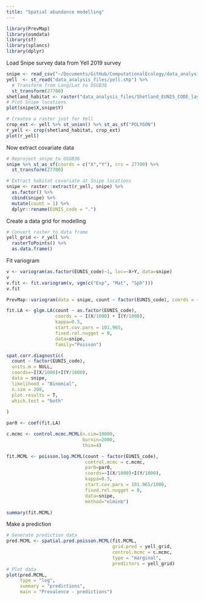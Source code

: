 ```yaml
---
title: "Spatial abundance modelling"
---
```


```r
library(PrevMap)
library(osmdata)
library(sf)
library(splancs)
library(dplyr)
```
Load Snipe survey data from Yell 2019 survey

```r
snipe <- read_csv("~/Documents/GitHub/ComputationalEcology/data_analysis_files/snipe.csv")
yell  <- st_read("data_analysis_files/yell.shp") %>%
  # Transform from Long/Lat to OSGB36
  st_transform(27700)
shetland_habitat <- raster("data_analysis_files/Shetland_EUNIS_CODE_layer.tif")
# Plot Snipe locations
plot(snipe$X,snipe$Y)

```

```r
# Createa a raster just for Yell
crop_ext <- yell %>% st_union() %>% st_as_sf("POLYGON")
r_yell <- crop(shetland_habitat, crop_ext)
plot(r_yell)

```

Now extract covariate data

```r
# Reproject snipe to OSGB36
snipe %>% st_as_sf(coords = c("X","Y"), crs = 27700) %>%
  st_transform(27700)

# Extract habitat covariate at Snipe locations
snipe <- raster::extract(r_yell, snipe) %>%
  as.factor() %>%
  cbind(snipe) %>%
  mutate(count = 1) %>%
  dplyr::rename(EUNIS_code = ".")
```

Create a data grid for modelling
```r
# Convert raster to data frame
yell_grid <- r_yell %>%
  rasterToPoints() %>%
  as.data.frame() 
```

Fit variogram

```r
v <- variogram(as.factor(EUNIS_code)~1, loc=~X+Y, data=snipe)
v
v.fit <- fit.variogram(v, vgm(c("Exp", "Mat", "Sph")))
v.fit

PrevMap::variogram(data = snipe, count ~ factor(EUNIS_code), coords = ~ I(X/1000) + I(Y/1000)) -> var

```

```r
fit.LA <- glgm.LA(count ~ as.factor(EUNIS_code),
                  coords = ~ I(X/1000) + I(Y/1000),
                  kappa=0.5,
                  start.cov.pars = 101.965,
                  fixed.rel.nugget = 0,
                  data=snipe,
                  family="Poisson")
```

```r
spat.corr.diagnostic(
  count ~ factor(EUNIS_code),
  units.m = NULL,
  coords=~I(X/1000)+I(Y/1000),
  data = snipe,
  likelihood = "Binomial",
  n.sim = 200,
  plot.results = T,
  which.test = "both"
  
)

```

```r
par0 <- coef(fit.LA)

c.mcmc <- control.mcmc.MCML(n.sim=10000,
                            burnin=2000,
                            thin=4)

fit.MCML <- poisson.log.MCML(count ~ factor(EUNIS_code),
                             control.mcmc = c.mcmc,
                             par0=par0,
                             coords=~I(X/1000)+I(Y/1000),
                             kappa=0.5,
                             start.cov.pars = 101.965/1000,
                             fixed.rel.nugget = 0,
                             data=snipe,
                             method="nlminb")

summary(fit.MCML)
```

Make a prediction

```r
# Generate prediction data
pred.MCML <- spatial.pred.poisson.MCML(fit.MCML, 
                                       grid.pred = yell_grid,
                                       control.mcmc = c.mcmc,
                                       type = "marginal",
                                       predictors = yell_grid)
# Plot data
plot(pred.MCML, 
     type = "log",
     summary = "predictions",
     main = "Prevalence - predictions")
```




